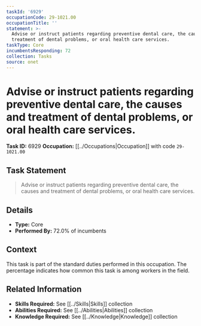 ```yaml
---
taskId: '6929'
occupationCode: 29-1021.00
occupationTitle: ''
statement: >-
  Advise or instruct patients regarding preventive dental care, the causes and
  treatment of dental problems, or oral health care services.
taskType: Core
incumbentsResponding: 72
collection: Tasks
source: onet
---
```

# Advise or instruct patients regarding preventive dental care, the causes and treatment of dental problems, or oral health care services.

**Task ID:** 6929
**Occupation:** [[../Occupations|Occupation]] with code `29-1021.00`

## Task Statement

> Advise or instruct patients regarding preventive dental care, the causes and treatment of dental problems, or oral health care services.

## Details

- **Type:** Core
- **Performed By:** 72.0% of incumbents

## Context

This task is part of the standard duties performed in this occupation. The percentage indicates how common this task is among workers in the field.

## Related Information

- **Skills Required:** See [[../Skills|Skills]] collection
- **Abilities Required:** See [[../Abilities|Abilities]] collection
- **Knowledge Required:** See [[../Knowledge|Knowledge]] collection

